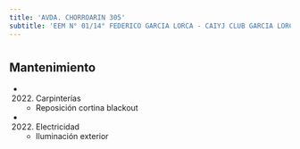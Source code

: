 ```yaml
---
title: 'AVDA. CHORROARIN 305'
subtitle: 'EEM N° 01/14° FEDERICO GARCIA LORCA - CAIYJ CLUB GARCIA LORCA'
---
```


#


## Mantenimiento

*  (2022) Carpinterías 
    + Reposición cortina blackout

*  (2022) Electricidad 
    + Iluminación exterior



